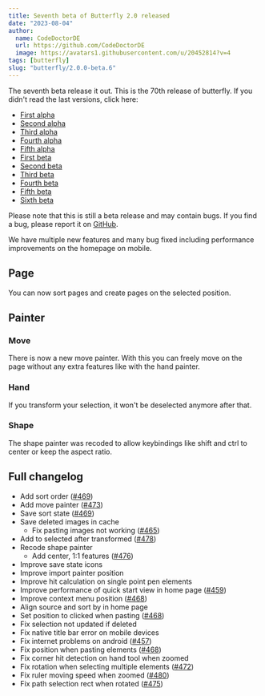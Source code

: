 ```yaml
---
title: Seventh beta of Butterfly 2.0 released
date: "2023-08-04"
author:
  name: CodeDoctorDE
  url: https://github.com/CodeDoctorDE
  image: https://avatars1.githubusercontent.com/u/20452814?v=4
tags: [butterfly]
slug: "butterfly/2.0.0-beta.6"
---
```


The seventh beta release it out. This is the 70th release of butterfly. If you didn't read the last versions, click here:

- [First alpha](/butterfly/2.0.0-alpha.0)
- [Second alpha](/butterfly/2.0.0-alpha.1)
- [Third alpha](/butterfly/2.0.0-alpha.2)
- [Fourth alpha](/butterfly/2.0.0-alpha.3)
- [Fifth alpha](/butterfly/2.0.0-alpha.4)
- [First beta](/butterfly/2.0.0-beta.0)
- [Second beta](/butterfly/2.0.0-beta.1)
- [Third beta](/butterfly/2.0.0-beta.2)
- [Fourth beta](/butterfly/2.0.0-beta.3)
- [Fifth beta](/butterfly/2.0.0-beta.4)
- [Sixth beta](/butterfly/2.0.0-beta.5)

Please note that this is still a beta release and may contain bugs. If you find a bug, please report it on [GitHub](https://linwood.dev/butterfly/report).

We have multiple new features and many bug fixed including performance improvements on the homepage on mobile.

## Page

You can now sort pages and create pages on the selected position.

## Painter

### Move

There is now a new move painter. With this you can freely move on the page without any extra features like with the hand painter.

### Hand

If you transform your selection, it won't be deselected anymore after that.

### Shape

The shape painter was recoded to allow keybindings like shift and ctrl to center or keep the aspect ratio.

## Full changelog

* Add sort order ([#469](https://github.com/LinwoodDev/Butterfly/issues/469))
* Add move painter ([#473](https://github.com/LinwoodDev/Butterfly/issues/473))
* Save sort state ([#469](https://github.com/LinwoodDev/Butterfly/issues/469))
* Save deleted images in cache
  * Fix pasting images not working ([#465](https://github.com/LinwoodDev/Butterfly/issues/465))
* Add to selected after transformed ([#478](https://github.com/LinwoodDev/Butterfly/issues/478))
* Recode shape painter
  * Add center, 1:1 features ([#476](https://github.com/LinwoodDev/Butterfly/issues/476))
* Improve save state icons
* Improve import painter position
* Improve hit calculation on single point pen elements
* Improve performance of quick start view in home page ([#459](https://github.com/LinwoodDev/Butterfly/issues/459))
* Improve context menu position ([#468](https://github.com/LinwoodDev/Butterfly/issues/468))
* Align source and sort by in home page
* Set position to clicked when pasting ([#468](https://github.com/LinwoodDev/Butterfly/issues/468))
* Fix selection not updated if deleted
* Fix native title bar error on mobile devices
* Fix internet problems on android ([#457](https://github.com/LinwoodDev/Butterfly/issues/457))
* Fix position when pasting elements ([#468](https://github.com/LinwoodDev/Butterfly/issues/468))
* Fix corner hit detection on hand tool when zoomed
* Fix rotation when selecting multiple elements ([#472](https://github.com/LinwoodDev/Butterfly/issues/472))
* Fix ruler moving speed when zoomed ([#480](https://github.com/LinwoodDev/Butterfly/issues/480))
* Fix path selection rect when rotated ([#475](https://github.com/LinwoodDev/Butterfly/issues/475))
